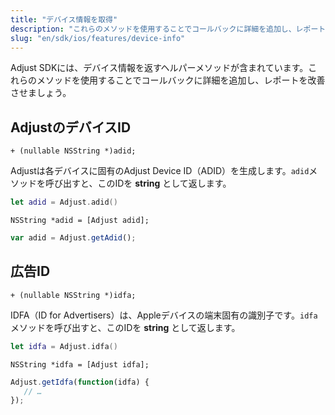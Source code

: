 ```yaml
---
title: "デバイス情報を取得"
description: "これらのメソッドを使用することでコールバックに詳細を追加し、レポートを改善させましょう。"
slug: "en/sdk/ios/features/device-info"
---
```

Adjust SDKには、デバイス情報を返すヘルパーメソッドが含まれています。これらのメソッドを使用することでコールバックに詳細を追加し、レポートを改善させましょう。

AdjustのデバイスID
-------------

```objc
+ (nullable NSString *)adid;
```

Adjustは各デバイスに固有のAdjust Device ID（ADID）を生成します。`adid`メソッドを呼び出すと、このIDを **string** として返します。
<tabs> <tab title="Swift" sync="swift"> 

```swift
let adid = Adjust.adid()
```

</Tab> <tab title="Objective-C" sync="objc"> 

```objc
NSString *adid = [Adjust adid];
```

</Tab> <tab title="Javascript" sync="js"> 

```js
var adid = Adjust.getAdid();
```

</Tab> </Tabs> 

広告ID
----

```objc
+ (nullable NSString *)idfa;
```

IDFA（ID for Advertisers）は、Appleデバイスの端末固有の識別子です。`idfa`メソッドを呼び出すと、このIDを **string** として返します。
<tabs> <tab title="Swift" sync="swift"> 

```swift
let idfa = Adjust.idfa()
```

</Tab> <tab title="Objective-C" sync="objc"> 

```objc
NSString *idfa = [Adjust idfa];
```

</Tab> <tab title="Javascript" sync="js"> 

```js
Adjust.getIdfa(function(idfa) {
   // …
});
```

</Tab> </Tabs>

